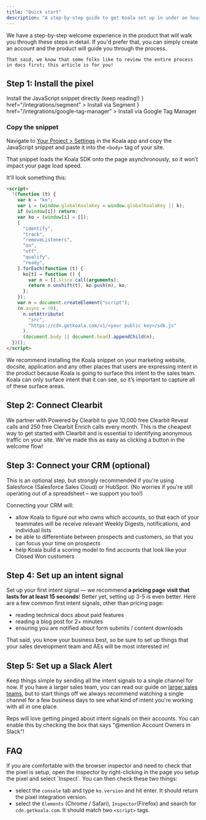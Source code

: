 ```yaml
---
title: "Quick start"
description: "A step-by-step guide to get Koala set up in under an hour."
---
```


<Note>
	We have a step-by-step welcome experience in the product that will walk you through these steps in detail. If you'd prefer that, you can simply create an account and the product will guide you through the process.

    That said, we know that some folks like to review the entire process in docs first; this article is for you!

</Note>

## Step 1: Install the pixel

<CardGroup cols={3}>
  <Card title="JavaScript" icon="js" href="#step-1-copy-the-snippet">
    Install the JavaScript snippet directly (keep reading!)
  </Card>
  <Card
    title="Segment"
    icon={
      <svg
        className="h-7 w-7"
        xmlns="http://www.w3.org/2000/svg"
        width="64"
        height="64"
        viewBox="0 0 64 64"
      >
        <g transform="matrix(.768307 0 0 .768307 0 2.304922)">
          <path
            d="M51.9 52.8H4c-2.2 0-4-1.8-4-4s1.8-4 4-4h47.9c2.2 0 4 1.8 4 4s-1.8 4-4 4z"
            fill="#99cfac"
          />
          <path
            d="M41.7 77.3c-3.9 0-7.8-.6-11.5-1.7-2.1-.7-3.3-2.9-2.6-5s2.9-3.3 5-2.6c2.9.9 6 1.4 9.1 1.4 13.6 0 25.4-8.7 29.3-21.7.6-2.1 2.9-3.3 5-2.7s3.3 2.9 2.7 5c-5.1 16.3-19.9 27.3-37 27.3z"
            fill="#49b881"
          />
          <path
            d="M79.3 32.5H31.4c-2.2 0-4-1.8-4-4s1.8-4 4-4h47.9c2.2 0 4 1.8 4 4s-1.8 4-4 4z"
            fill="#99cfac"
          />
          <path
            d="M8.5 32.5c-.4 0-.8-.1-1.2-.2-2.1-.6-3.3-2.9-2.7-5C9.7 11 24.5 0 41.7 0c3.9 0 7.8.6 11.5 1.7 2.1.7 3.3 2.9 2.6 5s-2.9 3.3-5 2.6c-2.9-.9-6-1.4-9.1-1.4-13.6 0-25.4 8.7-29.3 21.7-.6 1.8-2.2 2.9-3.9 2.9z"
            fill="#49b881"
          />
          <g fill="#99cfac">
            <circle r="4" cy="13.3" cx="65.4" />
            <circle r="4" cy="64.1" cx="17.9" />
          </g>
        </g>
      </svg>
    }
    href="/integrations/segment"
  >
    Install via Segment
  </Card>
  <Card
    title="Google Tag Manager"
    icon={
      <svg
        className="h-7 w-7"
        version="1.1"
        xmlns="http://www.w3.org/2000/svg"
        xmlns:xlink="http://www.w3.org/1999/xlink"
        x="0px"
        y="0px"
        width="192px"
        height="192px"
        viewBox="0 0 192 192"
        enable-background="new 0 0 192 192"
        xml:space="preserve"
      >
        <rect fill="none" width="192" height="192" />
        <g>
          <polygon
            fill="#8AB4F8"
            points="111.31,176.79 80.76,147 146.37,80 178,111 	"
          />
          <path
            fill="#4285F4"
            d="M111.44,45.08L81,14L14.44,79.93c-8.58,8.58-8.58,22.49,0,31.08L80,177l31-29L61.05,95.47L111.44,45.08z"
          />
          <path
            fill="#8AB4F8"
            d="M177.56,80.44l-66-66c-8.59-8.59-22.52-8.59-31.11,0c-8.59,8.59-8.59,22.52,0,31.11l66,66
		c8.59,8.59,22.52,8.59,31.11,0C186.15,102.96,186.15,89.03,177.56,80.44z"
          />
          <circle fill="#246FDB" cx="95.5" cy="162.5" r="21.5" />
        </g>
      </svg>
    }
    href="/integrations/google-tag-manager"
  >
    Install via Google Tag Manager
  </Card>
</CardGroup>

### Copy the snippet

Navigate to [Your Project > Settings](https://app.getkoala.com/goto/settings/install) in
the Koala app and copy the JavaScript snippet and paste it into the `<body>` tag
of your site.

That snippet loads the Koala SDK onto the page asynchronously, so it won’t
impact your page load speed.

It'll look something this:

```html
<script>
  !(function (t) {
    var k = "ko";
    var i = (window.globalKoalaKey = window.globalKoalaKey || k);
    if (window[i]) return;
    var ko = (window[i] = []);
    [
      "identify",
      "track",
      "removeListeners",
      "on",
      "off",
      "qualify",
      "ready",
    ].forEach(function (t) {
      ko[t] = function () {
        var n = [].slice.call(arguments);
        return n.unshift(t), ko.push(n), ko;
      };
    });
    var n = document.createElement("script");
    (n.async = !0),
      n.setAttribute(
        "src",
        "https://cdn.getkoala.com/v1/<your public key>/sdk.js"
      ),
      (document.body || document.head).appendChild(n);
  })();
</script>
```

<Note>
  We recommend installing the Koala snippet on your marketing website, docsite,
  application and any other places that users are expressing intent in the
  product because Koala is going to surface this intent to the sales team. Koala
  can only surface intent that it can see, so it’s important to capture all of
  these surface areas.
</Note>

## Step 2: Connect Clearbit

We partner with Powered by Clearbit to give 10,000 free Clearbit Reveal calls and 250 free Clearbit Enrich calls every month. This is the cheapest way to get started with Clearbit and is essential to identifying anonymous traffic on your site. We've made this as easy as clicking a button in the welcome flow!

## Step 3: Connect your CRM (optional)

This is an optional step, but strongly recommended if you're using Salesforce (Salesforce Sales Cloud) or HubSpot. (No worries if you're still operating out of a spreadsheet – we support you too!)

Connecting your CRM will:

- allow Koala to figure out who owns which accounts, so that each of your teammates will be receive relevant Weekly Digests, notifications, and individual lists
- be able to differentiate between prospects and customers, so that you can focus your time on prospects
- help Koala build a scoring model to find accounts that look like your Closed Won customers

## Step 4: Set up an intent signal

Set up your first intent signal — we recommend **a pricing page visit that lasts for at least 15 seconds**! Better yet, setting up 3-5 is even better. Here are a few common first intent signals, other than pricing page:

- reading technical docs about paid features
- reading a blog post for 2+ minutes
- ensuring you are notified about form submits / content downloads

That said, you know your business best, so be sure to set up things that your sales development team and AEs will be most interested in!

## Step 5: Set up a Slack Alert

Keep things simple by sending all the intent signals to a single channel for now. If you have a larger sales team, you can read our guide on <a href="/admin-guides/larger-sales-teams">larger sales teams</a>, but to start things off we always recommend watching a single channel for a few business days to see what kind of intent you're working with all in one place.

Reps will love getting pinged about intent signals on their accounts. You can enable this by checking the box that says "@mention Account Owners in Slack"!

## FAQ

<Accordion title="How do I to check that the pixel properly setup?">
If you are comfortable with the browser inspector and need to check that the pixel is setup,
open the inspector by right-clicking in the page you setup the pixel and select `Inspect`.
You can then check these two things:

- select the `console` tab and type `ko.version` and hit enter. It should return the pixel integration version.
- select the `Elements` (Chrome / Safari), `Inspector`(Firefox) and search for `cdn.getkoala.com`. It should match two `<script>` tags.
  </Accordion>
